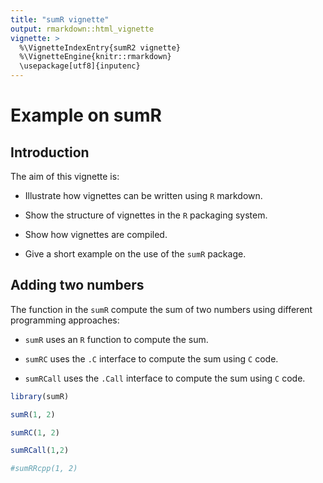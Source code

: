 ```yaml
---
title: "sumR vignette"
output: rmarkdown::html_vignette
vignette: >
  %\VignetteIndexEntry{sumR2 vignette}
  %\VignetteEngine{knitr::rmarkdown}
  \usepackage[utf8]{inputenc}
---
```


# Example on sumR

## Introduction

The aim of this vignette is:

* Illustrate how vignettes can be written using `R` markdown.

* Show the structure of vignettes in the `R` packaging system.

* Show how vignettes are compiled.

* Give a short example on the use of the `sumR` package.


## Adding two numbers

The function in the `sumR` compute the sum of two numbers using different
programming approaches:

* `sumR` uses an `R` function to compute the sum.

* `sumRC` uses the `.C` interface to compute the sum using `C` code.

* `sumRCall` uses the `.Call` interface to compute the sum using `C` code.

[comment]: # * `sumRRcpp` uses `Rcpp`to call `C++` code to compute the sum. 


```r
library(sumR)

sumR(1, 2)

sumRC(1, 2)

sumRCall(1,2)

#sumRRcpp(1, 2)
```
